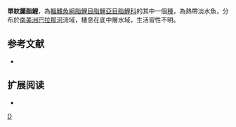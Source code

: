 {{Speciesbox 
| taxon = Astyanax unitaeniatus
| status = NE
| status_system = IUCN3.1
| authority =  [[Garutti|Garutti]], 1998
| synonyms = 
}}
'''單紋麗脂鯉'''，為[[輻鰭魚綱|輻鰭魚綱]][[脂鯉目|脂鯉目]][[脂鯉亞目|脂鯉亞目]][[脂鯉科|脂鯉科]]的其中一個[[種|種]]，為熱帶淡水魚，分布於[[南美洲|南美洲]][[巴拉那河|巴拉那河]]流域，棲息在底中層水域，生活習性不明。

==参考文献==
{{refbegin}}
*{{FishBase_species|genus=Astyanax|species=unitaeniatus|year=2013|month=11}}
{{refend}}

== 扩展阅读 ==
{{refbegin}}
*{{wikispecies-inline|Astyanax unitaeniatus|單紋麗脂鯉}}
{{refend}}
{{Taxonbar|from=Q5586627}}

[[Category:麗脂鯉屬|D]]


{{魚類小作品}}